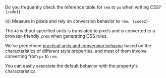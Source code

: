 
Do you frequently check the reference table for `rem` to `px` when writing CSS?
<Code lang="html">
    {code1}
</Code>

(o) Measure in pixels and rely on conversion behavior to `rem`. <Dropped p1={code1} p2={code2} target="class" />
<Code lang="html">
    {code2}
</Code>

The `48` without specified units is translated to pixels and is converted to a browser-friendly `2rem` when generating CSS rules.

We've predefined [practical units and conversion behavior](/reference/rules#default-reference) based on the characteristics of different style properties, and most of them involve converting from `px` to `rem`.

You can easily associate the default behavior with the property's characteristics.